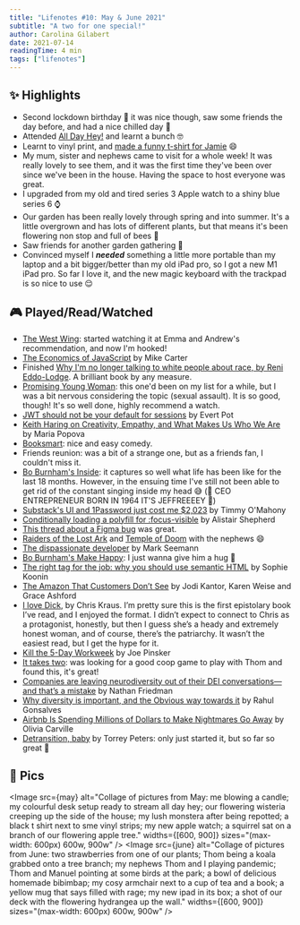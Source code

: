 ```yaml
---
title: "Lifenotes #10: May & June 2021"
subtitle: "A two for one special!"
author: Carolina Gilabert
date: 2021-07-14
readingTime: 4 min
tags: ["lifenotes"]
---
```



## ✨ Highlights

- Second lockdown birthday 🥲 it was nice though, saw some friends the day before, and had a nice chilled day 🎈
- Attended [All Day Hey!](https://alldayhey.com/) and learnt a bunch 🤓
- Learnt to vinyl print, and [made a funny t-shirt for Jamie](https://twitter.com/JamieTanna/status/1389496264170090501?s=20) 😄
- My mum, sister and nephews came to visit for a whole week! It was really lovely to see them, and it was the first time they've been over since we've been in the house. Having the space to host everyone was great.
- I upgraded from my old and tired series 3 Apple watch to a shiny blue series 6 ⌚️
- Our garden has been really lovely through spring and into summer. It's a little overgrown and has lots of different plants, but that means it's been flowering non stop and full of bees 💛
- Saw friends for another garden gathering 🎉
- Convinced myself I **_needed_** something a little more portable than my laptop and a bit bigger/better than my old iPad pro, so I got a new M1 iPad pro. So far I love it, and the new magic keyboard with the trackpad is so nice to use 😌

## 🎮 Played/Read/Watched

- [The West Wing](https://www.imdb.com/title/tt0200276/): started watching it at Emma and Andrew's recommendation, and now I'm hooked!
- [The Economics of JavaScript](https://mcarter.me/posts/the-economics-of-javascript) by Mike Carter
- Finished [Why I'm no longer talking to white people about race, by Reni Eddo-Lodge](https://uk.bookshop.org/books/why-i-m-no-longer-talking-to-white-people-about-race-the-1-sunday-times-bestseller/9781408870587). A brilliant book by any measure.
- [Promising Young Woman](https://www.imdb.com/title/tt9620292): this one'd been on my list for a while, but I was a bit nervous considering the topic (sexual assault). It is so good, though! It's so well done, highly recommend a watch.
- [JWT should not be your default for sessions](https://evertpot.com/jwt-is-a-bad-default/) by Evert Pot
- [Keith Haring on Creativity, Empathy, and What Makes Us Who We Are](https://www.brainpickings.org/2021/05/04/keith-haring-on-art/) by Maria Popova
- [Booksmart](https://www.imdb.com/title/tt1489887): nice and easy comedy.
- Friends reunion: was a bit of a strange one, but as a friends fan, I couldn't miss it.
- [Bo Burnham's Inside](https://www.imdb.com/title/tt14544192): it captures so well what life has been like for the last 18 months. However, in the ensuing time I've still not been able to get rid of the constant singing inside my head 😅 (🎤 CEO ENTREPRENEUR BORN IN 1964 IT'S JEFFREEEEY 🎵)
- [Substack's UI and 1Password just cost me $2,023](https://timmyomahony.com/blog/substacks-ui-and-1password-just-cost-me-2023-dollars) by Timmy O'Mahony
- [Conditionally loading a polyfill for :focus-visible](https://alistairshepherd.uk/writing/focus-visible-conditional-polyfill/) by Alistair Shepherd
- [This thread about a Figma bug](https://twitter.com/figmadesign/status/1395445717783613443) was great.
- [Raiders of the Lost Ark](https://www.imdb.com/title/tt0082971) and [Temple of Doom](https://www.imdb.com/title/tt0087469) with the nephews 😄
- [The dispassionate developer](https://blog.ploeh.dk/2021/03/22/the-dispassionate-developer/) by Mark Seemann
- [Bo Burnham's Make Happy](https://www.imdb.com/title/tt5192124): I just wanna give him a hug 🥺
- [The right tag for the job: why you should use semantic HTML](https://localghost.dev/2021/06/the-right-tag-for-the-job-why-you-should-use-semantic-html/) by Sophie Koonin
- [The Amazon That Customers Don’t See](https://www.nytimes.com/interactive/2021/06/15/us/amazon-workers.html) by Jodi Kantor, Karen Weise and Grace Ashford
- [I love Dick](https://uk.bookshop.org/books/i-love-dick/9781781256480), by Chris Kraus. I’m pretty sure this is the first epistolary book I’ve read, and I enjoyed the format. I didn’t expect to connect to Chris as a protagonist, honestly, but then I guess she’s a heady and extremely honest woman, and of course, there’s the patriarchy. It wasn’t the easiest read, but I get the hype for it.
- [Kill the 5-Day Workweek](https://www.theatlantic.com/family/archive/2021/06/four-day-workweek/619222/) by Joe Pinsker
- [It takes two](https://store.playstation.com/en-gb/product/EP0006-PPSA02343_00-ITTAKESTWORETAIL): was looking for a good coop game to play with Thom and found this, it's great!
- [Companies are leaving neurodiversity out of their DEI conversations—and that’s a mistake](https://www.fastcompany.com/90646292/companies-are-leaving-neurodiversity-out-of-their-dei-conversations-and-thats-a-mistake) by Nathan Friedman
- [Why diversity is important, and the Obvious way towards it](https://obvious.in/blog/why-diversity-is-important-and-the-obvious-way-towards-it) by Rahul Gonsalves
- [Airbnb Is Spending Millions of Dollars to Make Nightmares Go Away](https://www.bloomberg.com/news/features/2021-06-15/airbnb-spends-millions-making-nightmares-at-live-anywhere-rentals-go-away) by Olivia Carville
- [Detransition, baby](https://uk.bookshop.org/books/detransition-baby-longlisted-for-the-women-s-prize-2021-and-top-ten-the-times-bestseller/9781788167208) by Torrey Peters: only just started it, but so far so great 💛

## 📸 Pics

<Image
  src={may}
  alt="Collage of pictures from May: me blowing a candle; my colourful desk setup ready to stream all day hey; our flowering wisteria creeping up the side of the house; my lush monstera after being repotted; a black t shirt next to sme vinyl strips; my new apple watch; a squirrel sat on a branch of our flowering apple tree."
  widths={[600, 900]}
  sizes="(max-width: 600px) 600w, 900w"
/>
<Image
  src={june}
  alt="Collage of pictures from June: two strawberries from one of our plants; Thom being a koala grabbed onto a tree branch; my nephews Thom and I playing pandemic; Thom and Manuel pointing at some birds at the park; a bowl of delicious homemade bibimbap; my cosy armchair next to a cup of tea and a book; a yellow mug that says filled with rage; my new ipad in its box; a shot of our deck with the flowering hydrangea up the wall."
  widths={[600, 900]}
  sizes="(max-width: 600px) 600w, 900w"
/>
